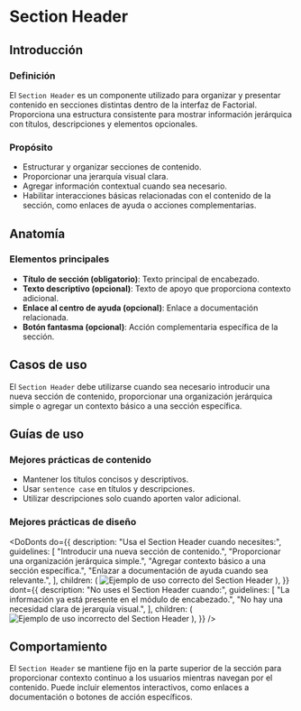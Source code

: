 


<Meta title="SectionHeader" />

# Section Header

## Introducción

### Definición

El `Section Header` es un componente utilizado para organizar y presentar
contenido en secciones distintas dentro de la interfaz de Factorial. Proporciona
una estructura consistente para mostrar información jerárquica con títulos,
descripciones y elementos opcionales.

### Propósito

- Estructurar y organizar secciones de contenido.
- Proporcionar una jerarquía visual clara.
- Agregar información contextual cuando sea necesario.
- Habilitar interacciones básicas relacionadas con el contenido de la sección,
  como enlaces de ayuda o acciones complementarias.

## Anatomía

<Canvas of={SectionHeaderStories.Default} meta={SectionHeaderStories} />
<Controls of={SectionHeaderStories.Default} />

### Elementos principales

- **Título de sección (obligatorio)**: Texto principal de encabezado.
- **Texto descriptivo (opcional)**: Texto de apoyo que proporciona contexto
  adicional.
- **Enlace al centro de ayuda (opcional)**: Enlace a documentación relacionada.
- **Botón fantasma (opcional)**: Acción complementaria específica de la sección.

## Casos de uso

El `Section Header` debe utilizarse cuando sea necesario introducir una nueva
sección de contenido, proporcionar una organización jerárquica simple o agregar
un contexto básico a una sección específica.

## Guías de uso

### Mejores prácticas de contenido

- Mantener los títulos concisos y descriptivos.
- Usar `sentence case` en títulos y descripciones.
- Utilizar descripciones solo cuando aporten valor adicional.

### Mejores prácticas de diseño

<DoDonts
  do={{
    description: "Usa el Section Header cuando necesites:",
    guidelines: [
      "Introducir una nueva sección de contenido.",
      "Proporcionar una organización jerárquica simple.",
      "Agregar contexto básico a una sección específica.",
      "Enlazar a documentación de ayuda cuando sea relevante.",
    ],
    children: (
      <img
        src="docs/headers/section-header-do.png"
        alt="Ejemplo de uso correcto del Section Header"
      />
    ),
  }}
  dont={{
    description: "No uses el Section Header cuando:",
    guidelines: [
      "La información ya está presente en el módulo de encabezado.",
      "No hay una necesidad clara de jerarquía visual.",
    ],
    children: (
      <img
        src="docs/headers/section-header-dont.png"
        alt="Ejemplo de uso incorrecto del Section Header"
      />
    ),
  }}
/>

## Comportamiento

El `Section Header` se mantiene fijo en la parte superior de la sección para
proporcionar contexto continuo a los usuarios mientras navegan por el contenido.
Puede incluir elementos interactivos, como enlaces a documentación o botones de
acción específicos.

<Canvas of={SectionHeaderStories.NoAction} />
